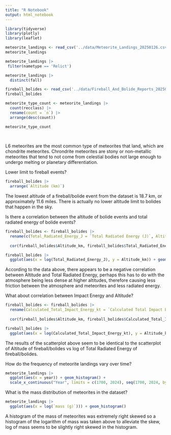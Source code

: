 ```yaml
---
title: "R Notebook"
output: html_notebook
---
```


```r
library(tidyverse)
library(plotly)
library(leaflet)
```


```r
meteorite_landings <- read_csv('../data/Meteorite_Landings_20250126.csv')
meteorite_landings
```

```r
meteorite_landings |> 
 filter(nametype == 'Relict')
```

```r
meteorite_landings |> 
  distinct(fall)
```


```r
fireball_bolides <- read_csv('../data/Fireball_And_Bolide_Reports_20250126.csv')
fireball_bolides
```

```r
meteorite_type_count <- meteorite_landings |> 
  count(recclass) |> 
  rename(count = `n`) |> 
  arrange(desc(count))

meteorite_type_count
  
  
```
L6 meteorites are the most common type of meteorites that land, which are chondrite meteorites. Chrondrite meteorites are stony or non-metallic meteorites that tend to not come from celestial bodies not large enough to undergo melting or planetary differentiation.

Lower limit to fireball events?

```r
fireball_bolides |> 
  arrange(`Altitude (km)`)
```

The lowest altitude of a fireball/bolide event from the dataset is 18.7 km, or approximately 11.6 miles.
There is actually no lower altitude limit to bolides that happen in the sky.

Is there a correlation between the altitude of bolide events and total radiated energy of bolide events?

```r
fireball_bolides <- fireball_bolides |> 
  rename(c(Total_Radiated_Energy_J = `Total Radiated Energy (J)`, Altitude_km = `Altitude (km)`)) 
  
  cor(fireball_bolides$Altitude_km, fireball_bolides$Total_Radiated_Energy_J, use = 'complete.obs')
```
```r
fireball_bolides |> 
  ggplot(aes(x = log(Total_Radiated_Energy_J), y = Altitude_km)) + geom_point()
```

According to the data above, there appears to be a negative correlation between Altitude and Total Radiated Energy, perhaps this has to do with the atmosphere being less dense at higher altitudes, therefore causing less friction between the atmosphere and meteorites and less radiated energy.

What about correlation between Impact Energy and Altitude?

```r
fireball_bolides <- fireball_bolides |> 
  rename(Calculated_Total_Impact_Energy_kt = `Calculated Total Impact Energy (kt)`) 
  
  cor(fireball_bolides$Altitude_km, fireball_bolides$Calculated_Total_Impact_Energy_kt, use = 'complete.obs')
```

```r
fireball_bolides |> 
  ggplot(aes(x = log(Calculated_Total_Impact_Energy_kt), y = Altitude_km)) + geom_point()
```
The results of the scatterplot above seem to be identical to the scatterplot of Altitude of fireball/bolides vs log of Total Radiated Energy of fireball/bolides.


How do the frequency of meteorite landings vary over time?

```r
meteorite_landings |> 
  ggplot(aes(x = year)) + geom_histogram() + 
  scale_x_continuous("Year", limits = c(1700, 2024), seq(1700, 2024, by = 50))
```

What is the mass distribution of meteorites in the dataset?

```r
meteorite_landings |> 
  ggplot(aes(x = log(`mass (g)`))) + geom_histogram()
```
A histogram of the mass of meteorites was extremely right skewed so a histogram of the logarithm of mass was taken above to alleviate the skew, log of mass seems to be slightly right skewed in the histogram.

